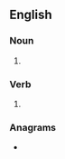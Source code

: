 {{also|BOPs}}
==English==

===Noun===
{{head|en|noun plural form}}

# {{plural of|bop|lang=en}}

===Verb===
{{head|en|verb form}}

# {{en-third-person singular of|bop}}

===Anagrams===
* {{anagrams|en|BPOs|PBOs|pobs}}